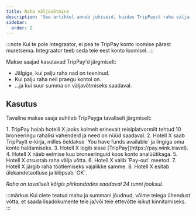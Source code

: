 ```yaml
---
title: Raha väljavõtmine
description: 'See artikkel annab juhiseid, kuidas TripPayst raha välja võtta.'
sidebar:
  order: 2
---
```


:::note
Kui te pole integraator, ei pea te TripPay konto loomise pärast muretsema. Integraator teeb seda teie eest konto loomisel.
:::

Makse saajad kasutavad TripPay'd järgmiselt:

* Jälgige, kui palju raha nad on teeninud.
* Kui palju raha neil praegu kontol on.
* ...ja kui suur summa on väljavõtmiseks saadaval.

## Kasutus

Tavaline makse saaja suhtleb TripPayga tavaliselt järgmiselt:

<Steps>
  1. TripPay hoiab hotelli X jaoks kolmelt erinevalt reisiplatvormilt tehtud 10 broneeringu rahalisi vahendeid ja need on nüüd saadaval.
  2. Hotell X saab TripPaylt e-kirja, milles öeldakse `You have funds available` ja lingiga oma konto haldamiseks.
  3. Hotell X logib sisse [TripPay](https://pay.wink.travel).
  4. Hotell X näeb eelmise kuu broneeringuid koos konto analüütikaga.
  5. Hotell X otsustab raha välja võtta.
  6. Hotell X valib `Pay-out` meetod.
  7. Hotell X järgib raha töötlemiseks vajalikke samme.
  8. Hotell X esitab ülekandetaotluse ja klõpsab `OK`.
</Steps>


*Raha on tavaliselt kõigis piirkondades saadaval 24 tunni jooksul.*

:::märkus
Kui olete teatud mahu ja summani jõudnud, võime teiega ühendust võtta, et saada lisadokumente teie ja/või teie ettevõtte isikut kinnitamiseks.
:::

